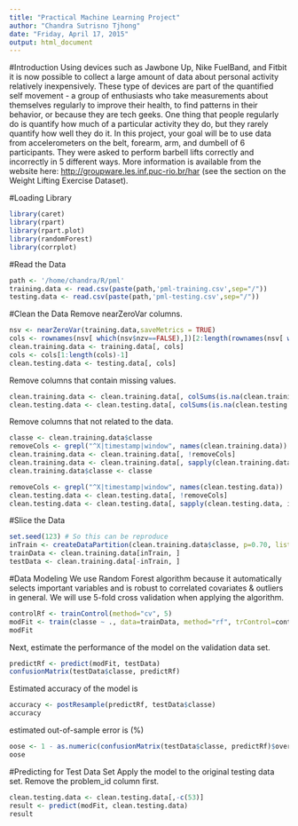 ```yaml
---
title: "Practical Machine Learning Project"
author: "Chandra Sutrisno Tjhong"
date: "Friday, April 17, 2015"
output: html_document
---
```


#Introduction
Using devices such as Jawbone Up, Nike FuelBand, and Fitbit it is now possible to collect a large amount of data about personal activity relatively inexpensively. These type of devices are part of the quantified self movement - a group of enthusiasts who take measurements about themselves regularly to improve their health, to find patterns in their behavior, or because they are tech geeks. One thing that people regularly do is quantify how much of a particular activity they do, but they rarely quantify how well they do it. In this project, your goal will be to use data from accelerometers on the belt, forearm, arm, and dumbell of 6 participants. They were asked to perform barbell lifts correctly and incorrectly in 5 different ways. More information is available from the website here: <a href="http://groupware.les.inf.puc-rio.br/har">http://groupware.les.inf.puc-rio.br/har</a> (see the section on the Weight Lifting Exercise Dataset). 

#Loading Library
```r
library(caret)
library(rpart)
library(rpart.plot)
library(randomForest)
library(corrplot)
```

#Read the Data
```r
path <- '/home/chandra/R/pml'
training.data <- read.csv(paste(path,'pml-training.csv',sep="/"))
testing.data <- read.csv(paste(path,'pml-testing.csv',sep="/"))
```

#Clean the Data
Remove nearZeroVar columns.
```r
nsv <- nearZeroVar(training.data,saveMetrics = TRUE)
cols <- rownames(nsv[ which(nsv$nzv==FALSE),])[2:length(rownames(nsv[ which(nsv$nzv==FALSE),]))]
clean.training.data <- training.data[, cols] 
cols <- cols[1:length(cols)-1]
clean.testing.data <- testing.data[, cols]
```

Remove columns that contain missing values.
```r
clean.training.data <- clean.training.data[, colSums(is.na(clean.training.data)) == 0] 
clean.testing.data <- clean.testing.data[, colSums(is.na(clean.testing.data)) == 0] 
```

Remove columns that not related to the data.
```r
classe <- clean.training.data$classe
removeCols <- grepl("^X|timestamp|window", names(clean.training.data))
clean.training.data <- clean.training.data[, !removeCols]
clean.training.data <- clean.training.data[, sapply(clean.training.data, is.numeric)]
clean.training.data$classe <- classe

removeCols <- grepl("^X|timestamp|window", names(clean.testing.data))
clean.testing.data <- clean.testing.data[, !removeCols]
clean.testing.data <- clean.testing.data[, sapply(clean.testing.data, is.numeric)]
```

#Slice the Data
```r
set.seed(123) # So this can be reproduce
inTrain <- createDataPartition(clean.training.data$classe, p=0.70, list=F)
trainData <- clean.training.data[inTrain, ]
testData <- clean.training.data[-inTrain, ]
```

#Data Modeling
We use Random Forest algorithm because it automatically selects important variables and is robust to correlated covariates & outliers in general. We will use 5-fold cross validation when applying the algorithm.
```r
controlRf <- trainControl(method="cv", 5)
modFit <- train(classe ~ ., data=trainData, method="rf", trControl=controlRf, ntree=250)
modFit
```
  
Next, estimate the performance of the model on the validation data set.
```r
predictRf <- predict(modFit, testData)
confusionMatrix(testData$classe, predictRf)
```

Estimated accuracy of the model is
```r
accuracy <- postResample(predictRf, testData$classe)
accuracy
```

estimated out-of-sample error is (%)
```r
oose <- 1 - as.numeric(confusionMatrix(testData$classe, predictRf)$overall[1])
oose
```

#Predicting for Test Data Set
Apply the model to the original testing data set. Remove the problem_id column first.
```r
clean.testing.data <- clean.testing.data[,-c(53)]
result <- predict(modFit, clean.testing.data)
result
```

